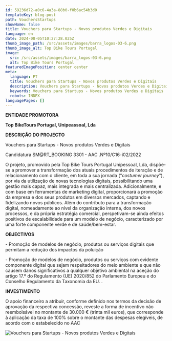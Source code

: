 ```yaml
---
id: 59236d72-a0c6-4a3a-88b0-f0b6ac54b3d0
templateKey: blog-post
path: VouchersStartups
showHome: false
title: Vouchers para Startups - Novos produtos Verdes e Digitais
language: en
date: 2024-08-05T10:27:28.025Z
thumb_image_path: /src/assets/images/barra_logos-03-6.png
thumb_image_alt: Top Bike Tours Portugal
image:
  src: /src/assets/images/barra_logos-03-6.png
  alt: Top Bike Tours Portugal
featuredImagePosition: center center
meta:
  language: PT
  title: Vouchers para Startups - Novos produtos Verdes e Digitais
  description: Vouchers para Startups - Novos produtos Verdes e Digitais
  keywords: Vouchers para Startups - Novos produtos Verdes e Digitais
  robots: INDEX
languagePages: []
---
```


**ENTIDADE PROMOTORA**

**Top BikeTours Portugal, Unipeassoal, Lda**

**DESCRIÇÃO DO PROJECTO**

Vouchers para Startups - Novos produtos Verdes e Digitais

Candidatura SM@RT_BOOKING 3301 - AAC .Nº10/C16-i02/2022

O projeto, promovido pela Top Bike Tours Portugal Unipessoal, Lda, dispõe-se a
promover a transformação dos atuais procedimentos de iteração e de
relacionamento com o cliente, em toda a sua jornada (“_costumer journey_”), por
via da utilização de novas tecnologias digitais, possibilitando uma gestão mais
capaz, mais integrada e mais centralizada. Adicionalmente, e com base em
ferramentas de marketing digital, proporcionará a promoção da empresa e dos seus
produtos em diversos mercados, captando e fidelizando novos públicos. Além do
contributo para a transformação digital, nomeadamente ao nível da organização
interna, dos novos processos, e da própria estratégia comercial, perspetivam-se
ainda efeitos positivos de escalabilidade para um modelo de negócio,
caracterizado por uma forte componente verde e de saúde/bem-estar.

**OBJECTIVOS**

\- Promoção de modelos de negócio, produtos ou serviços digitais que permitam a
redução dos impactos da poluição

\- Promoção de modelos de negócio, produtos ou serviços com evidente componente
digital que sejam respeitadores do meio ambiente e que não causem danos
significativos a qualquer objetivo ambiental na aceção do artigo 17.º do
Regulamento (UE) 2020/852 do Parlamento Europeu e do Conselho Regulamento da
Taxonomia da EU. .

**INVESTIMENTO**

O apoio financeiro a atribuir, conforme definido nos termos da decisão de
aprovação da respectiva concessão, reveste a forma de incentivo não reembolsável
no montante de 30.000 € (trinta mil euros), que corresponde à aplicação da taxa
de 100% sobre o montante das despesas elegíveis, de acordo com o estabelecido no
AAC

![Vouchers para Startups - Novos produtos Verdes e Digitais](/src/assets/images/barra_logos-03-6.png 'Vouchers para Startups - Novos produtos Verdes e Digitais')
